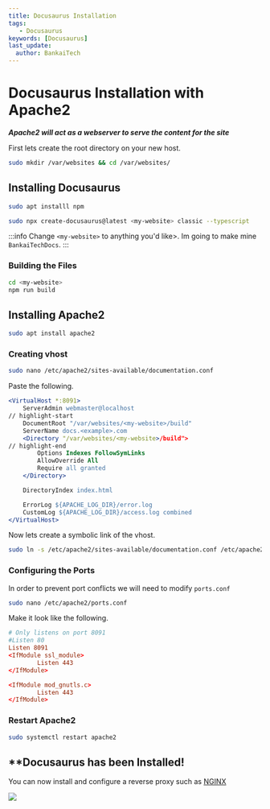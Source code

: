 ```yaml
---
title: Docusaurus Installation
tags:
   - Docusaurus
keywords: [Docusaurus]
last_update:
  author: BankaiTech
---
```


# **Docusaurus Installation with Apache2**
***Apache2 will act as a webserver to serve the content for the site***

First lets create the root directory on your new host.
```bash
sudo mkdir /var/websites && cd /var/websites/
```

## **Installing Docusaurus**
```bash
sudo apt installl npm
```
```bash
sudo npx create-docusaurus@latest <my-website> classic --typescript
```
:::info
Change `<my-website>` to anything you'd like>. Im going to make mine `BankaiTechDocs`.
:::

### **Building the Files**
```bash
cd <my-website>
npm run build
```

## **Installing Apache2**
```bash
sudo apt install apache2
```

### **Creating vhost**
```bash
sudo nano /etc/apache2/sites-available/documentation.conf
```
Paste the following.
```apache title="Highlighted items will need to be modified" showLineNumbers
<VirtualHost *:8091>
    ServerAdmin webmaster@localhost
// highlight-start
    DocumentRoot "/var/websites/<my-website>/build"
    ServerName docs.<example>.com
    <Directory "/var/websites/<my-website>/build">
// highlight-end
        Options Indexes FollowSymLinks
        AllowOverride All
        Require all granted
    </Directory>

    DirectoryIndex index.html

    ErrorLog ${APACHE_LOG_DIR}/error.log
    CustomLog ${APACHE_LOG_DIR}/access.log combined
</VirtualHost>
```

Now lets create a symbolic link of the vhost.
```bash
sudo ln -s /etc/apache2/sites-available/documentation.conf /etc/apache2/sites-enabled/
```

### **Configuring the Ports**
In order to prevent port conflicts we will need to modify `ports.conf`
```bash
sudo nano /etc/apache2/ports.conf
```

Make it look like the following.
```conf showLineNumbers
# Only listens on port 8091
#Listen 80
Listen 8091
<IfModule ssl_module>
        Listen 443
</IfModule>

<IfModule mod_gnutls.c>
        Listen 443
</IfModule>
```

### **Restart Apache2**
```bash
sudo systemctl restart apache2
```

## **Docusaurus has been Installed!
You can now install and configure a reverse proxy such as [NGINX](https://docs.bankai-tech.com/Reverse%20Proxy/Nginx/Installing%20Nginx)

<a href="https://www.buymeacoffee.com/BankaiTech"><img src="https://img.buymeacoffee.com/button-api/?text=Buy me a beer&emoji=🍺&slug=BankaiTech&button_colour=FFDD00&font_colour=000000&font_family=Cookie&outline_colour=000000&coffee_colour=ffffff" /></a>
